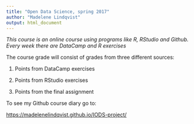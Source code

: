 ```yaml
---
title: "Open Data Science, spring 2017"
author: "Madelene Lindqvist"
output: html_document
---
```



*This course is an online course using programs like R, RStudio and Github. Every week there are DataCamp and R exercises*

The course grade will consist of grades from three different sources:

1. Points from DataCamp exercises

2. Points from RStudio exercises

3. Points from the final assignment


To see my Github course diary go to:

<https://madelenelindqvist.github.io/IODS-project/>